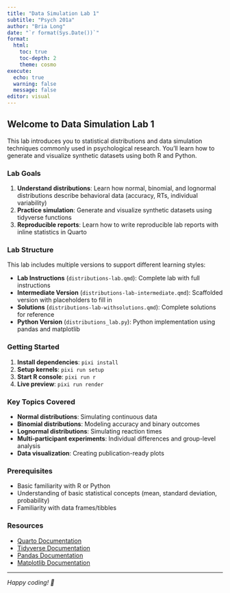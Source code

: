 ```yaml
---
title: "Data Simulation Lab 1"
subtitle: "Psych 201a"
author: "Bria Long"
date: "`r format(Sys.Date())`"
format:
  html:
    toc: true
    toc-depth: 2
    theme: cosmo
execute:
  echo: true
  warning: false
  message: false
editor: visual
---
```


## Welcome to Data Simulation Lab 1

This lab introduces you to statistical distributions and data simulation techniques commonly used in psychological research. You'll learn how to generate and visualize synthetic datasets using both R and Python.

### Lab Goals

1.  **Understand distributions**: Learn how normal, binomial, and lognormal distributions describe behavioral data (accuracy, RTs, individual variability)
2.  **Practice simulation**: Generate and visualize synthetic datasets using tidyverse functions
3.  **Reproducible reports**: Learn how to write reproducible lab reports with inline statistics in Quarto

### Lab Structure

This lab includes multiple versions to support different learning styles:

-   **Lab Instructions** (`distributions-lab.qmd`): Complete lab with full instructions
-   **Intermediate Version** (`distributions-lab-intermediate.qmd`): Scaffolded version with placeholders to fill in
-   **Solutions** (`distributions-lab-withsolutions.qmd`): Complete solutions for reference
-   **Python Version** (`distributions_lab.py`): Python implementation using pandas and matplotlib

### Getting Started

1.  **Install dependencies**: `pixi install`
2.  **Setup kernels**: `pixi run setup`
3.  **Start R console**: `pixi run r`
4.  **Live preview**: `pixi run render`

### Key Topics Covered

-   **Normal distributions**: Simulating continuous data
-   **Binomial distributions**: Modeling accuracy and binary outcomes
-   **Lognormal distributions**: Simulating reaction times
-   **Multi-participant experiments**: Individual differences and group-level analysis
-   **Data visualization**: Creating publication-ready plots

### Prerequisites

-   Basic familiarity with R or Python
-   Understanding of basic statistical concepts (mean, standard deviation, probability)
-   Familiarity with data frames/tibbles

### Resources

-   [Quarto Documentation](https://quarto.org/docs/)
-   [Tidyverse Documentation](https://www.tidyverse.org/)
-   [Pandas Documentation](https://pandas.pydata.org/)
-   [Matplotlib Documentation](https://matplotlib.org/)

------------------------------------------------------------------------

*Happy coding! 🎉*